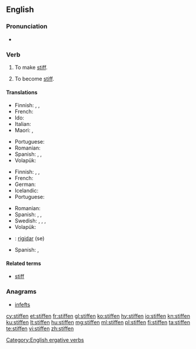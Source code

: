 ==English==

===Pronunciation===
* {{rhymes|ɪfən|lang=en}}

===Verb===
{{en-verb}}

# {{context|transitive|lang=en}} To make [[stiff]].
# {{context|intransitive|lang=en}} To become [[stiff]].

====Translations====
{{trans-top|to make stiff}}
* Finnish: {{t|fi|jäykistää}}, {{t|fi|jähmettää}}, {{t|fi|kangistaa}}
* French: {{t+|fr|raidir}}
* Ido: {{t+|io|rigidigar}}
* Italian: {{t|it|irrigidire}}
* Maori: {{t|mi|whakamakiki}}, {{t|mi|whakawhena}}
{{trans-mid}}
* Portuguese: {{t|pt|endurecer}}
* Romanian: {{t+|ro|întări}}
* Spanish: {{t+|es|atiesar}}, {{t+|es|entiesar}}, {{t+|es|endurecer}}
* Volapük: {{t+|vo|stifükön}}
{{trans-bottom}}

{{trans-top|to become stiff}}
* Finnish: {{t+|fi|jäykistyä}}, {{t|fi|jähmettyä}}, {{t|fi|kangistua}}
* French: {{t+|fr|raidir}}
* German: {{t+|de|versteifen}}
* Icelandic: {{t|is|stífna}}
* Portuguese: {{t|pt|endurecer}}
{{trans-mid}}
* Romanian: {{t+|ro|întări}}
* Spanish: {{t+|es|atiesarse}}, {{t+|es|entiesarse}}, {{t|es|endurecerse}}
* Swedish: {{t+|sv|styvna}}, {{t+|sv|stelna}}, {{t+|sv|styv|alt=bli styv}}, {{t+|sv|stel|alt=bli stel}}
* Volapük: {{t+|vo|stifikön}}
{{trans-bottom}}

{{checktrans-top}}
* {{ttbc|ia}}: [[rigidar]] (se)
{{trans-mid}}
* Spanish: {{t+check|es|atiesar|alt=atiesarse}}, {{t+check|es|endurecer|alt=endurecerse}}
{{trans-bottom}}

====Related terms====
* [[stiff]]

===Anagrams===
* [[infefts#English|infefts]]

[[Category:English ergative verbs]]

[[cy:stiffen]]
[[et:stiffen]]
[[fr:stiffen]]
[[gl:stiffen]]
[[ko:stiffen]]
[[hy:stiffen]]
[[io:stiffen]]
[[kn:stiffen]]
[[ku:stiffen]]
[[lt:stiffen]]
[[hu:stiffen]]
[[mg:stiffen]]
[[ml:stiffen]]
[[pl:stiffen]]
[[fi:stiffen]]
[[ta:stiffen]]
[[te:stiffen]]
[[vi:stiffen]]
[[zh:stiffen]]